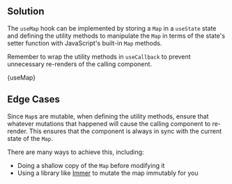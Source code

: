 

## Solution

The `useMap` hook can be implemented by storing a `Map` in a `useState` state and defining the utility methods to manipulate the `Map` in terms of the state's setter function with JavaScript's built-in `Map` methods.

Remember to wrap the utility methods in `useCallback` to prevent unnecessary re-renders of the calling component.

<MDXCodeBlock>{useMap}</MDXCodeBlock>

## Edge Cases

Since `Map`s are mutable, when defining the utility methods, ensure that whatever mutations that happened will cause the calling component to re-render. This ensures that the component is always in sync with the current state of the `Map`.

There are many ways to achieve this, including:

- Doing a shallow copy of the `Map` before modifying it
- Using a library like [Immer](https://immerjs.github.io/immer/) to mutate the map immutably for you
